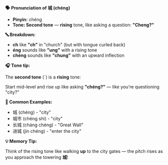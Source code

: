 **🗣️ Pronunciation of 城 (chéng)**

- **Pinyin:** chéng
- **Tone: Second tone** — **rising** tone, like asking a question: **"Cheng?"**

**🔤 Breakdown:**

- **ch** like **"ch"** in "church" (but with tongue curled back)
- **éng** sounds like **"ung"** with a rising tone
- **chéng** sounds like **"chung"** with an upward inflection

**🎧 Tone tip:**

The **second tone** (ˊ) is a **rising** tone:

Start mid-level and rise up like asking **"chéng?"** — like you're questioning "city?"

**📝 Common Examples:**

- 城 (chéng) - "city"
- 城市 (chéng shì) - "city"
- 长城 (cháng chéng) - "Great Wall"
- 进城 (jìn chéng) - "enter the city"

**💡 Memory Tip:**

Think of the rising tone like walking **up** to the city gates — the pitch rises as you approach the
towering **城**!
